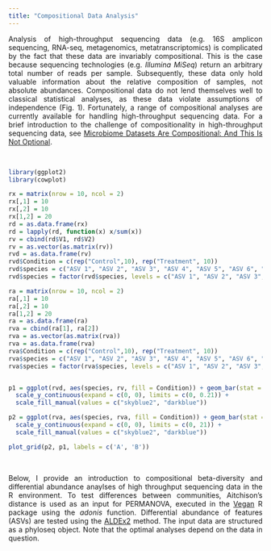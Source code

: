 ```yaml
---
title: "Compositional Data Analysis"
---
```

<p style="text-align:justify">
Analysis of high-throughput sequencing data (e.g. 16S amplicon sequencing, RNA-seq, metagenomics, metatranscriptomics) is complicated by the fact that these data are invariably compositional. This is the case because sequencing technologies (e.g. *Illumina MiSeq*) return an arbitrary total number of reads per sample. Subsequently, these data only hold valuable information about the relative composition of samples, not absolute abundances. Compositional data do not lend themselves well to classical statistical analyses, as these data violate assumptions of independence (Fig. 1). Fortunately, a range of compositional analyses are currently available for handling high-throughput sequencing data. For a brief introduction to the challenge of compositionality in high-throughput sequencing data, see [Microbiome Datasets Are Compositional: And This Is Not Optional](https://www.frontiersin.org/articles/10.3389/fmicb.2017.02224/full).  
</p>
<p>&nbsp;</p>

```r
library(ggplot2)
library(cowplot)

rx = matrix(nrow = 10, ncol = 2)
rx[,1] = 10
rx[,2] = 10
rx[1,2] = 20
rd = as.data.frame(rx)
rd = lapply(rd, function(x) x/sum(x))
rv = cbind(rd$V1, rd$V2)
rv = as.vector(as.matrix(rv))
rvd = as.data.frame(rv)
rvd$Condition = c(rep("Control",10), rep("Treatment", 10))
rvd$species = c("ASV 1", "ASV 2", "ASV 3", "ASV 4", "ASV 5", "ASV 6", "ASV 7", "ASV 8", "ASV 9", "ASV 10", "ASV 1", "ASV 2", "ASV 3", "ASV 4", "ASV 5", "ASV 6", "ASV 7", "ASV 8", "ASV 9", "ASV 10")
rvd$species = factor(rvd$species, levels = c("ASV 1", "ASV 2", "ASV 3", "ASV 4", "ASV 5", "ASV 6", "ASV 7", "ASV 8", "ASV 9", "ASV 10"))

ra = matrix(nrow = 10, ncol = 2)
ra[,1] = 10
ra[,2] = 10
ra[1,2] = 20
ra = as.data.frame(ra)
rva = cbind(ra[1], ra[2])
rva = as.vector(as.matrix(rva))
rva = as.data.frame(rva)
rva$Condition = c(rep("Control",10), rep("Treatment", 10))
rva$species = c("ASV 1", "ASV 2", "ASV 3", "ASV 4", "ASV 5", "ASV 6", "ASV 7", "ASV 8", "ASV 9", "ASV 10", "ASV 1", "ASV 2", "ASV 3", "ASV 4", "ASV 5", "ASV 6", "ASV 7", "ASV 8", "ASV 9", "ASV 10")
rva$species = factor(rva$species, levels = c("ASV 1", "ASV 2", "ASV 3", "ASV 4", "ASV 5", "ASV 6", "ASV 7", "ASV 8", "ASV 9", "ASV 10"))


p1 = ggplot(rvd, aes(species, rv, fill = Condition)) + geom_bar(stat = "identity", position = "dodge") + theme_bw() + ylab("Proportion") + xlab("Amplicon Sequence Variant") + 
  scale_y_continuous(expand = c(0, 0), limits = c(0, 0.21)) + 
  scale_fill_manual(values = c("skyblue2", "darkblue"))

p2 = ggplot(rva, aes(species, rva, fill = Condition)) + geom_bar(stat = "identity", position = "dodge") + theme_bw() + ylab("Abundance") + xlab("Amplicon Sequence Variant") + 
  scale_y_continuous(expand = c(0, 0), limits = c(0, 21)) + 
  scale_fill_manual(values = c("skyblue2", "darkblue"))

plot_grid(p2, p1, labels = c('A', 'B'))
```
<p>&nbsp;</p>
<p style="text-align:justify">
Below, I provide an introduction to compositional beta-diversity and differential abundance anaylses of high throughput sequencing data in the R environment. To test differences between communities, Aitchison's distance is used as an input for PERMANOVA, executed in the [Vegan](https://cran.r-project.org/web/packages/vegan/index.html) R package using the *adonis* function. Differential abundance of features (ASVs) are tested using the [ALDEx2](https://bioconductor.org/packages/release/bioc/html/ALDEx2.html) method. The input data are structured as a phyloseq object. Note that the optimal analyses depend on the data in question. 
</p>

